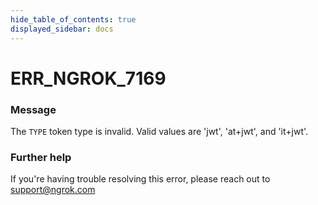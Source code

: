 ```yaml
---
hide_table_of_contents: true
displayed_sidebar: docs
---
```



# ERR_NGROK_7169

### Message

The `TYPE` token type is invalid. Valid values are 'jwt', 'at+jwt', and 'it+jwt'.

### Further help

If you're having trouble resolving this error, please reach out to [support@ngrok.com](mailto:support@ngrok.com?subject=Help%20with%20ERR_NGROK_7169)

<ErrorDetails error="err_ngrok_7169" />
